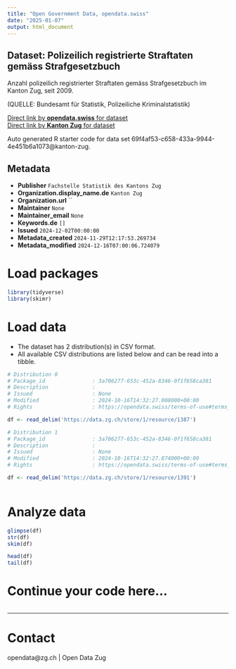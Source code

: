 ```yaml
---
title: "Open Government Data, opendata.swiss"
date: "2025-01-07"
output: html_document
---
```


## Dataset: Polizeilich registrierte Straftaten gemäss Strafgesetzbuch

Anzahl polizeilich registrierter Straftaten gemäss Strafgesetzbuch im Kanton Zug,  seit 2009.

(QUELLE: Bundesamt für Statistik, Polizeiliche Kriminalstatistik)

[Direct link by **opendata.swiss** for dataset](https://opendata.swiss/de/dataset/polizeilich-registrierte-straftaten-gemass-strafgesetzbuch)<br>
[Direct link by **Kanton Zug** for dataset](https://www.zg.ch/behoerden/gesundheitsdirektion/statistikfachstelle/themen/19-oeffentliche-sicherheit/kriminalitaet-und-rechtspflege)

Auto generated R starter code for data set 69f4af53-c658-433a-9944-4e451b6a1073@kanton-zug.

## Metadata

- **Publisher** `Fachstelle Statistik des Kantons Zug`
- **Organization.display_name.de** `Kanton Zug`
- **Organization.url** ``
- **Maintainer** `None`
- **Maintainer_email** `None`
- **Keywords.de** `[]`
- **Issued** `2024-12-02T00:00:00`
- **Metadata_created** `2024-11-29T12:17:53.269734`
- **Metadata_modified** `2024-12-16T07:00:06.724079`


# Load packages

```r

library(tidyverse)
library(skimr)

```

# Load data

-   The dataset has 2 distribution(s) in CSV format.
-   All available CSV distributions are listed below and can be read into a tibble.

```r

# Distribution 0
# Package_id               : 3a706277-653c-452a-8346-0f1f658ca381
# Description              : 
# Issued                   : None
# Modified                 : 2024-10-16T14:32:27.008000+00:00
# Rights                   : https://opendata.swiss/terms-of-use#terms_by

df <- read_delim('https://data.zg.ch/store/1/resource/1387')

# Distribution 1
# Package_id               : 3a706277-653c-452a-8346-0f1f658ca381
# Description              : 
# Issued                   : None
# Modified                 : 2024-10-16T14:32:27.874000+00:00
# Rights                   : https://opendata.swiss/terms-of-use#terms_by

df <- read_delim('https://data.zg.ch/store/1/resource/1391')



```

# Analyze data

```r

glimpse(df)
str(df)
skim(df)

head(df)
tail(df)

```

# Continue your code here...

```r

```

------------------------------------------------------------------------

# Contact

opendata@zg.ch | Open Data Zug
